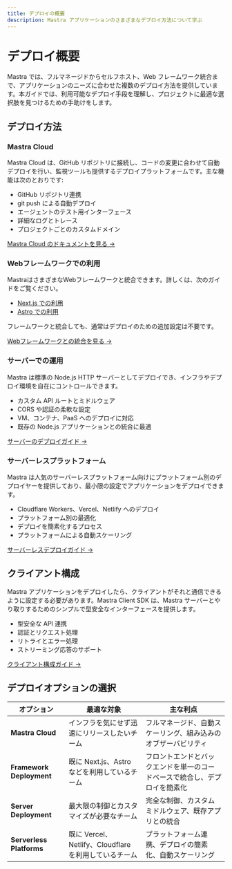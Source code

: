 ```yaml
---
title: デプロイの概要
description: Mastra アプリケーションのさまざまなデプロイ方法について学ぶ
---
```


# デプロイ概要

Mastra では、フルマネージドからセルフホスト、Web フレームワーク統合まで、アプリケーションのニーズに合わせた複数のデプロイ方法を提供しています。本ガイドでは、利用可能なデプロイ手段を理解し、プロジェクトに最適な選択肢を見つけるための手助けをします。

## デプロイ方法

### Mastra Cloud

Mastra Cloud は、GitHub リポジトリに接続し、コードの変更に合わせて自動デプロイを行い、監視ツールも提供するデプロイプラットフォームです。主な機能は次のとおりです:

- GitHub リポジトリ連携
- git push による自動デプロイ
- エージェントのテスト用インターフェース
- 詳細なログとトレース
- プロジェクトごとのカスタムドメイン

[Mastra Cloud のドキュメントを見る →](../mastra-cloud/overview.mdx)

### Webフレームワークでの利用

MastraはさまざまなWebフレームワークと統合できます。詳しくは、次のガイドをご覧ください。

- [Next.js での利用](../frameworks/web-frameworks/next-js.mdx)
- [Astro での利用](../frameworks/web-frameworks/astro.mdx)

フレームワークと統合しても、通常はデプロイのための追加設定は不要です。

[Webフレームワークとの統合を見る →](./web-framework.mdx)

### サーバーでの運用

Mastra は標準の Node.js HTTP サーバーとしてデプロイでき、インフラやデプロイ環境を自在にコントロールできます。

- カスタム API ルートとミドルウェア
- CORS や認証の柔軟な設定
- VM、コンテナ、PaaS へのデプロイに対応
- 既存の Node.js アプリケーションとの統合に最適

[サーバーのデプロイガイド →](./server-deployment.mdx)

### サーバーレスプラットフォーム

Mastra は人気のサーバーレスプラットフォーム向けにプラットフォーム別のデプロイヤーを提供しており、最小限の設定でアプリケーションをデプロイできます。

- Cloudflare Workers、Vercel、Netlify へのデプロイ
- プラットフォーム別の最適化
- デプロイを簡素化するプロセス
- プラットフォームによる自動スケーリング

[サーバーレスデプロイガイド →](./server-deployment.mdx)

## クライアント構成

Mastra アプリケーションをデプロイしたら、クライアントがそれと通信できるように設定する必要があります。Mastra Client SDK は、Mastra サーバーとやり取りするためのシンプルで型安全なインターフェースを提供します。

- 型安全な API 連携
- 認証とリクエスト処理
- リトライとエラー処理
- ストリーミング応答のサポート

[クライアント構成ガイド →](../server-db/mastra-client.mdx)

## デプロイオプションの選択

| オプション               | 最適な対象                                                   | 主な利点                                                       |
| ------------------------ | ------------------------------------------------------------- | -------------------------------------------------------------- |
| **Mastra Cloud**         | インフラを気にせず迅速にリリースしたいチーム                  | フルマネージド、自動スケーリング、組み込みのオブザーバビリティ |
| **Framework Deployment** | 既に Next.js、Astro などを利用しているチーム                 | フロントエンドとバックエンドを単一のコードベースで統合し、デプロイを簡素化 |
| **Server Deployment**    | 最大限の制御とカスタマイズが必要なチーム                      | 完全な制御、カスタムミドルウェア、既存アプリとの統合           |
| **Serverless Platforms** | 既に Vercel、Netlify、Cloudflare を利用しているチーム         | プラットフォーム連携、デプロイの簡素化、自動スケーリング       |